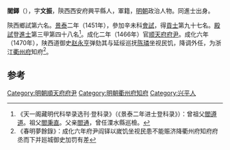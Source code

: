 '''閻鐸'''（{{bd|1423年||？}}），字'''文振'''，陝西西安府興平縣人，軍籍，[[明朝|明朝]]政治人物。同進士出身。

陝西鄉試第六名。[[景泰|景泰]]二年（1451年），參加辛未科[[會試|會試]]，得[[貢士|貢士]]第九十七名。[[殿試|殿試]]登[[進士|進士]]第三甲第四十八名<ref>《天一阁藏明代科举录选刊·登科录》（《景泰二年进士登科录》）：曾祖父[[閻遵道|閻遵道]]。祖父[[閻秉直|閻秉直]]。父亲[[閻通|閻通]]，曾任溧水縣巡檢。</ref>。成化二年（1466年）官[[顺天府府尹|顺天府府尹]]。成化六年（1470年），陕西道御史[[赵永亨|赵永亨]]弹劾其与延绥巡抚[[陈璘|陈璘]]坐视民饥，降调外任，为浙江[[衢州府|衢州府]]知府<ref>《春明夢餘錄》：成化六年府尹阎铎以嵗饥坐视民患不能赈济降衢州府知府府丞而下并廵城御史加罚有差</ref>。

==参考==
{{reflist}}
{{明朝人物小作品}}
{{景泰二年辛未科殿試金榜}}
{{DEFAULTSORT:Yan閻}}

[[Category:明朝順天府府尹|Category:明朝順天府府尹]]
[[Category:明朝衢州府知府|Category:明朝衢州府知府]]
[[Category:兴平人|Category:兴平人]]